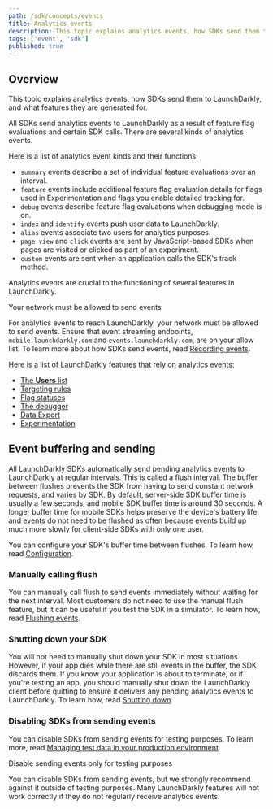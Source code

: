 ```yaml
---
path: /sdk/concepts/events
title: Analytics events
description: This topic explains analytics events, how SDKs send them to LaunchDarkly, and what features they are generated for.
tags: ['event', 'sdk']
published: true
---
```


## Overview

This topic explains analytics events, how SDKs send them to LaunchDarkly, and what features they are generated for.

All SDKs send analytics events to LaunchDarkly as a result of feature flag evaluations and certain SDK calls. There are several kinds of analytics events.

Here is a list of analytics event kinds and their functions:
- `summary` events describe a set of individual feature evaluations over an interval.
- `feature` events include additional feature flag evaluation details for flags used in Experimentation and flags you enable detailed tracking for.
- `debug` events describe feature flag evaluations when debugging mode is on.
- `index` and `identify` events push user data to LaunchDarkly.
- `alias` events associate two users for analytics purposes.
- `page view` and `click` events are sent by JavaScript-based SDKs when pages are visited or clicked as part of an experiment.
- `custom` events are sent when an application calls the SDK's track method.

Analytics events are crucial to the functioning of several features in LaunchDarkly.

<Callout intent="info">
<CalloutTitle>Your network must be allowed to send events</CalloutTitle>
<CalloutDescription>

For analytics events to reach LaunchDarkly, your network must be allowed to send events. Ensure that event streaming endpoints, `mobile.launchdarkly.com` and `events.launchdarkly.com`, are on your allow list. To learn more about how SDKs send events, read [Recording events](/sdk/concepts/contributors-guide#recording-events).

</CalloutDescription>
</Callout>

Here is a list of LaunchDarkly features that rely on analytics events:
- [The **Users** list](/home/users/users-list)
- [Targeting rules](/home/flags/targeting-users)
- [Flag statuses](/home/code/flag-status)
- [The debugger](/home/flags/debugger)
- [Data Export](/home/data-export#exporting-event-data-for-flags-and-environments)
- [Experimentation](/home/about-experimentation/events)

## Event buffering and sending

All LaunchDarkly SDKs automatically send pending analytics events to LaunchDarkly at regular intervals. This is called a flush interval. The buffer between flushes prevents the SDK from having to send constant network requests, and varies by SDK. By default, server-side SDK buffer time is usually a few seconds, and mobile SDK buffer time is around 30 seconds. A longer buffer time for mobile SDKs helps preserve the device's battery life, and events do not need to be flushed as often because events build up much more slowly for client-side SDKs with only one user.

You can configure your SDK's buffer time between flushes. To learn how, read [Configuration](/sdk/features/config).

### Manually calling flush

You can manually call flush to send events immediately without waiting for the next interval. Most customers do not need to use the manual flush feature, but it can be useful if you test the SDK in a simulator. To learn how, read [Flushing events](/sdk/features/flush).

### Shutting down your SDK

You will not need to manually shut down your SDK in most situations. However, if your app dies while there are still events in the buffer, the SDK discards them. If you know your application is about to terminate, or if you're testing an app, you should manually shut down the LaunchDarkly client before quitting to ensure it delivers any pending analytics events to LaunchDarkly. To learn how, read [Shutting down](/sdk/features/shutdown).

### Disabling SDKs from sending events

You can disable SDKs from sending events for testing purposes. To learn more, read [Managing test data in your production environment](/guides/flags/testing-code#managing-test-data-in-your-production-environment).

<Callout intent="alert">
<CalloutTitle>Disable sending events only for testing purposes</CalloutTitle>
<CalloutDescription>

You can disable SDKs from sending events, but we strongly recommend against it outside of testing purposes. Many LaunchDarkly features will not work correctly if they do not regularly receive analytics events.

</CalloutDescription>
</Callout>
